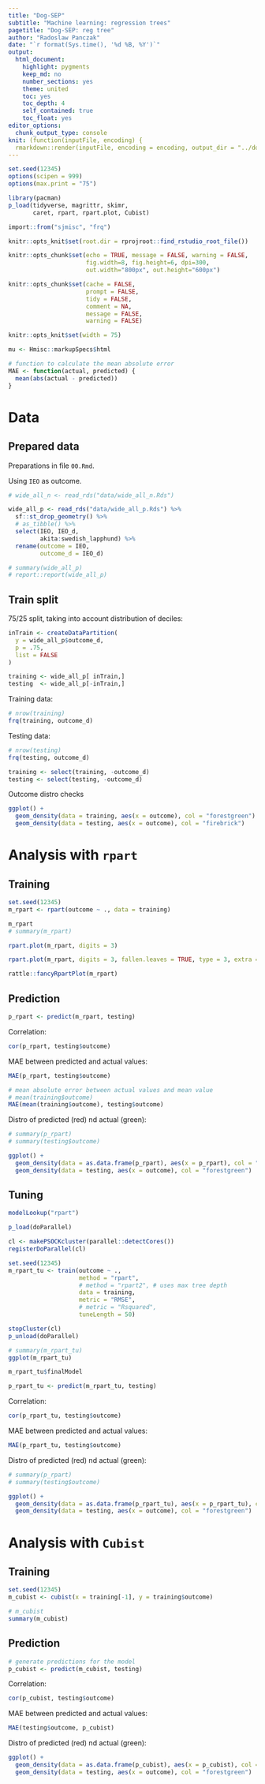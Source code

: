 ```yaml
---
title: "Dog-SEP"
subtitle: "Machine learning: regression trees"
pagetitle: "Dog-SEP: reg tree"
author: "Radoslaw Panczak"
date: "`r format(Sys.time(), '%d %B, %Y')`"
output: 
  html_document: 
    highlight: pygments
    keep_md: no
    number_sections: yes
    theme: united
    toc: yes
    toc_depth: 4
    self_contained: true
    toc_float: yes
editor_options: 
  chunk_output_type: console
knit: (function(inputFile, encoding) {
  rmarkdown::render(inputFile, encoding = encoding, output_dir = "../docs") })
---
```


<!-- ------------------------------------------------------------ --> 

```r
set.seed(12345)
options(scipen = 999)
options(max.print = "75")

library(pacman)
p_load(tidyverse, magrittr, skimr,
       caret, rpart, rpart.plot, Cubist)

import::from("sjmisc", "frq")
```

```r
knitr::opts_knit$set(root.dir = rprojroot::find_rstudio_root_file())

knitr::opts_chunk$set(echo = TRUE, message = FALSE, warning = FALSE, 
                      fig.width=8, fig.height=6, dpi=300, 
                      out.width="800px", out.height="600px")

knitr::opts_chunk$set(cache = FALSE,
                      prompt = FALSE,
                      tidy = FALSE,
                      comment = NA,
                      message = FALSE,
                      warning = FALSE)

knitr::opts_knit$set(width = 75)

mu <- Hmisc::markupSpecs$html
```

```r
# function to calculate the mean absolute error
MAE <- function(actual, predicted) {
  mean(abs(actual - predicted))  
}
```

<!-- ------------------------------------------------------------ --> 

# Data 

## Prepared data

Preparations in file `00.Rmd`.  

Using `IEO` as outcome.  

```r
# wide_all_n <- read_rds("data/wide_all_n.Rds")

wide_all_p <- read_rds("data/wide_all_p.Rds") %>% 
  sf::st_drop_geometry() %>% 
  # as_tibble() %>% 
  select(IEO, IEO_d, 
         akita:swedish_lapphund) %>% 
  rename(outcome = IEO,
         outcome_d = IEO_d)

# summary(wide_all_p)
# report::report(wide_all_p)
```

## Train split

75/25 split, taking into account distribution of deciles:    

```r
inTrain <- createDataPartition(
  y = wide_all_p$outcome_d,
  p = .75,
  list = FALSE
)

training <- wide_all_p[ inTrain,]
testing  <- wide_all_p[-inTrain,]
```

Training data:  

```r
# nrow(training)
frq(training, outcome_d)
```

Testing data:  

```r
# nrow(testing)
frq(testing, outcome_d)
```

```r
training <- select(training, -outcome_d)
testing <- select(testing, -outcome_d)
```

Outcome distro checks  

```r
ggplot() +
  geom_density(data = training, aes(x = outcome), col = "forestgreen") +
  geom_density(data = testing, aes(x = outcome), col = "firebrick") 
```

<!-- ------------------------------------------------------------ --> 

# Analysis with `rpart`

## Training 

```r
set.seed(12345)
m_rpart <- rpart(outcome ~ ., data = training)
```

```r
m_rpart
# summary(m_rpart)
```

```r
rpart.plot(m_rpart, digits = 3)
```

```r
rpart.plot(m_rpart, digits = 3, fallen.leaves = TRUE, type = 3, extra = 101)
```

```r
rattle::fancyRpartPlot(m_rpart)
```

## Prediction

```r
p_rpart <- predict(m_rpart, testing)
```

Correlation:  

```r
cor(p_rpart, testing$outcome)
```

MAE between predicted and actual values:  

```r
MAE(p_rpart, testing$outcome)
```

```r
# mean absolute error between actual values and mean value
# mean(training$outcome) 
MAE(mean(training$outcome), testing$outcome)
```

Distro of predicted (red) nd actual (green): 

```r
# summary(p_rpart)
# summary(testing$outcome)

ggplot() +
  geom_density(data = as.data.frame(p_rpart), aes(x = p_rpart), col = "firebrick") +
  geom_density(data = testing, aes(x = outcome), col = "forestgreen") 
```

## Tuning

```r
modelLookup("rpart")
```

```r
p_load(doParallel)

cl <- makePSOCKcluster(parallel::detectCores())
registerDoParallel(cl)

set.seed(12345)
m_rpart_tu <- train(outcome ~ .,
                    method = "rpart",
                    # method = "rpart2", # uses max tree depth
                    data = training,
                    metric = "RMSE",
                    # metric = "Rsquared",
                    tuneLength = 50)

stopCluster(cl)
p_unload(doParallel)
```

```r
# summary(m_rpart_tu)
ggplot(m_rpart_tu)
```

```r
m_rpart_tu$finalModel
```

```r
p_rpart_tu <- predict(m_rpart_tu, testing)
```

Correlation:  

```r
cor(p_rpart_tu, testing$outcome)
```

MAE between predicted and actual values:  

```r
MAE(p_rpart_tu, testing$outcome)
```

Distro of predicted (red) nd actual (green): 

```r
# summary(p_rpart)
# summary(testing$outcome)

ggplot() +
  geom_density(data = as.data.frame(p_rpart_tu), aes(x = p_rpart_tu), col = "firebrick") +
  geom_density(data = testing, aes(x = outcome), col = "forestgreen") 
```

# Analysis with `Cubist`

## Training   

```r
set.seed(12345)
m_cubist <- cubist(x = training[-1], y = training$outcome)
```

```r
# m_cubist
summary(m_cubist)
```

## Prediction

```r
# generate predictions for the model
p_cubist <- predict(m_cubist, testing)
```

Correlation:  

```r
cor(p_cubist, testing$outcome)
```

MAE between predicted and actual values:  

```r
MAE(testing$outcome, p_cubist)
```

Distro of predicted (red) nd actual (green): 

```r
ggplot() +
  geom_density(data = as.data.frame(p_cubist), aes(x = p_cubist), col = "firebrick") +
  geom_density(data = testing, aes(x = outcome), col = "forestgreen") 
```